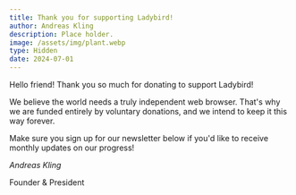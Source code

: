 ```yaml
---
title: Thank you for supporting Ladybird!
author: Andreas Kling
description: Place holder.
image: /assets/img/plant.webp
type: Hidden
date: 2024-07-01
---
```


Hello friend! Thank you so much for donating to support Ladybird!

We believe the world needs a truly independent web browser. That's why we are funded entirely by voluntary donations, and we intend to keep it this way forever.

Make sure you sign up for our newsletter below if you'd like to receive monthly updates on our progress!

_Andreas Kling_

Founder & President
